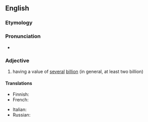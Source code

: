 {{also|multi-billion}}
==English==

===Etymology===
{{prefix|en|multi|billion}}

===Pronunciation===
* {{IPA|en|/ˌmʌltiˈbɪljən/}}

===Adjective===
{{en-adj|-}}

# having a value of [[several]] [[billion]] (in general, at least two billion)

====Translations====
{{trans-top|having a value of several billion}}
* Finnish: {{t|fi|monimiljardinen}}
* French: {{t|fr|multimilliard}}
{{trans-mid}}
* Italian: {{t|it|multimiliardo}}
* Russian: {{t+|ru|многомиллиа́рдный}}
{{trans-bottom}}